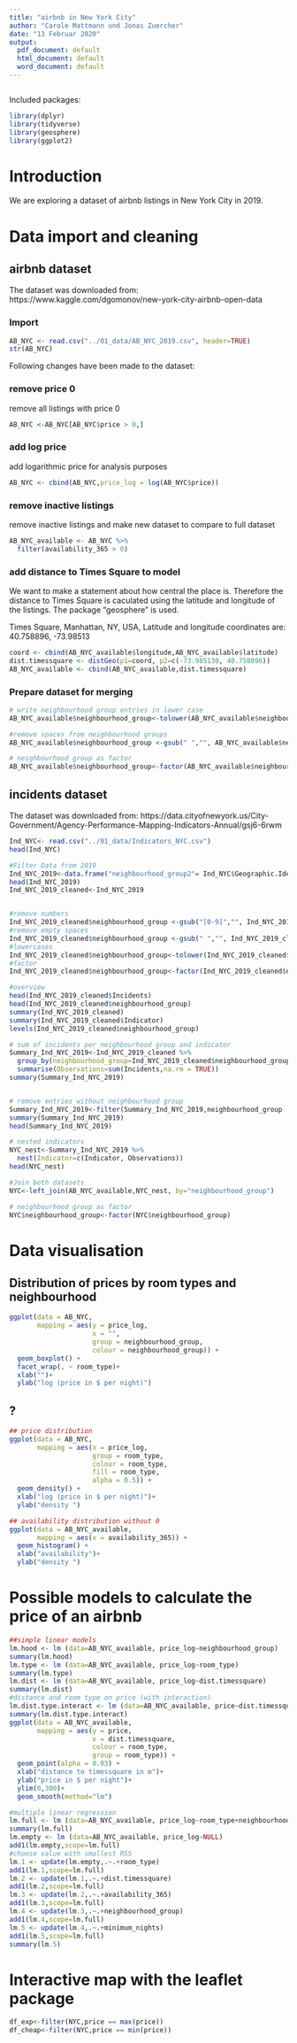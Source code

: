 ```yaml
---
title: "airbnb in New York City"
author: "Carole Mattmann und Jonas Zuercher"
date: "13 Februar 2020"
output:
  pdf_document: default
  html_document: default
  word_document: default
---
```



```r

```

Included packages: 

```r
library(dplyr)
library(tidyverse)
library(geosphere)
library(ggplot2)
```

# Introduction
We are exploring a dataset of airbnb listings in New York City in 2019.

# Data import and cleaning

## airbnb dataset

The dataset was downloaded from: https://www.kaggle.com/dgomonov/new-york-city-airbnb-open-data

### Import
```r
AB_NYC <- read.csv("../01_data/AB_NYC_2019.csv", header=TRUE)
str(AB_NYC)
```

Following changes have been made to the dataset:

### remove price 0

remove all listings with price 0

```r
AB_NYC <-AB_NYC[AB_NYC$price > 0,]
```

### add log price

add logarithmic price for analysis purposes 
```r
AB_NYC <- cbind(AB_NYC,price_log = log(AB_NYC$price))
```

### remove inactive listings

remove inactive listings and make new dataset to compare to full dataset

```r
AB_NYC_available <- AB_NYC %>% 
  filter(availability_365 > 0) 
```

### add distance to Times Square to model

We want to make a statement about how central the place is. Therefore the distance to Times Square is caculated using the latitude and longitude of the listings. The package "geosphere" is used.

Times Square, Manhattan, NY, USA, Latitude and longitude coordinates are: 40.758896, -73.98513

```r

coord <- cbind(AB_NYC_available$longitude,AB_NYC_available$latitude)
dist.timessquare <- distGeo(p1=coord, p2=c(-73.985130, 40.758896))
AB_NYC_available <- cbind(AB_NYC_available,dist.timessquare)
```

### Prepare dataset for merging
```r
# write neighbourhood group entries in lower case
AB_NYC_available$neighbourhood_group<-tolower(AB_NYC_available$neighbourhood_group)

#remove spaces from neighbourhood groups
AB_NYC_available$neighbourhood_group <-gsub(" ","", AB_NYC_available$neighbourhood_group)

# neighbourhood group as factor
AB_NYC_available$neighbourhood_group<-factor(AB_NYC_available$neighbourhood_group)
```

## incidents dataset
The dataset was downloaded from: https://data.cityofnewyork.us/City-Government/Agency-Performance-Mapping-Indicators-Annual/gsj6-6rwm 

```r
Ind_NYC<- read.csv("../01_data/Indicators_NYC.csv")
head(Ind_NYC)

#Filter Data from 2019
Ind_NYC_2019<-data.frame("neighbourhood_group2"= Ind_NYC$Geographic.Identifier, "Indicator"=Ind_NYC$Indicator,"Incidents"=Ind_NYC$FY2019)
head(Ind_NYC_2019)
Ind_NYC_2019_cleaned<-Ind_NYC_2019


#remove numbers
Ind_NYC_2019_cleaned$neighbourhood_group <-gsub("[0-9]","", Ind_NYC_2019_cleaned$neighbourhood_group2 )
#remove empty spaces
Ind_NYC_2019_cleaned$neighbourhood_group <-gsub(" ","", Ind_NYC_2019_cleaned$neighbourhood_group )
#lowercases
Ind_NYC_2019_cleaned$neighbourhood_group<-tolower(Ind_NYC_2019_cleaned$neighbourhood_group)
#factor
Ind_NYC_2019_cleaned$neighbourhood_group<-factor(Ind_NYC_2019_cleaned$neighbourhood_group)

#overview
head(Ind_NYC_2019_cleaned$Incidents)  
head(Ind_NYC_2019_cleaned$neighbourhood_group)
summary(Ind_NYC_2019_cleaned)
summary(Ind_NYC_2019_cleaned$Indicator)
levels(Ind_NYC_2019_cleaned$neighbourhood_group)

# sum of incidents per neighbourhood group and indicator 
Summary_Ind_NYC_2019<-Ind_NYC_2019_cleaned %>%
  group_by(neighbourhood_group=Ind_NYC_2019_cleaned$neighbourhood_group,Indicator) %>%
  summarise(Observations=sum(Incidents,na.rm = TRUE))
summary(Summary_Ind_NYC_2019)


# remove entries without neighbourhood group
Summary_Ind_NYC_2019<-filter(Summary_Ind_NYC_2019,neighbourhood_group != "")
summary(Summary_Ind_NYC_2019)
head(Summary_Ind_NYC_2019)

# nested indicators
NYC_nest<-Summary_Ind_NYC_2019 %>%
  nest(Indicator=c(Indicator, Observations))
head(NYC_nest)
```
```r
#Join both datasets
NYC<-left_join(AB_NYC_available,NYC_nest, by="neighbourhood_group")

# neighbourhood group as factor
NYC$neighbourhood_group<-factor(NYC$neighbourhood_group)
```


# Data visualisation

## Distribution of prices by room types and neighbourhood

```r

ggplot(data = AB_NYC,
       mapping = aes(y = price_log,
                     x = "",
                     group = neighbourhood_group,
                     colour = neighbourhood_group)) +
  geom_boxplot() +
  facet_wrap(. ~ room_type)+
  xlab("")+
  ylab("log (price in $ per night)")

```

## ?
```r

## price distribution
ggplot(data = AB_NYC,
       mapping = aes(x = price_log,
                     group = room_type,
                     colour = room_type,
                     fill = room_type,
                     alpha = 0.5)) +
  geom_density() +
  xlab("log (price in $ per night)")+
  ylab("density ")

## availability distribution without 0
ggplot(data = AB_NYC_available,
       mapping = aes(x = availability_365)) +
  geom_histogram() +
  xlab("availability")+
  ylab("density ")
```

# Possible models to calculate the price of an airbnb

```r
##simple linear models
lm.hood <- lm (data=AB_NYC_available, price_log~neighbourhood_group)
summary(lm.hood)
lm.type <- lm (data=AB_NYC_available, price_log~room_type)
summary(lm.type)
lm.dist <- lm (data=AB_NYC_available, price_log~dist.timessquare)
summary(lm.dist)
#distance and room type on price (with interaction)
lm.dist.type.interact <- lm (data=AB_NYC_available, price~dist.timessquare*room_type)
summary(lm.dist.type.interact)
ggplot(data = AB_NYC_available,
       mapping = aes(y = price,
                     x = dist.timessquare,
                     colour = room_type,
                     group = room_type)) +
  geom_point(alpha = 0.03) +
  xlab("distance to timessquare in m")+
  ylab("price in $ per night")+
  ylim(0,300)+
  geom_smooth(method="lm")
```

```r
#multiple linear regression
lm.full <- lm (data=AB_NYC_available, price_log~room_type+neighbourhood_group+minimum_nights+number_of_reviews+calculated_host_listings_count+availability_365+dist.timessquare)
summary(lm.full)
lm.empty <- lm (data=AB_NYC_available, price_log~NULL)
add1(lm.empty,scope=lm.full)
#choose value with smallest RSS
lm.1 <- update(lm.empty,.~.+room_type) 
add1(lm.1,scope=lm.full)
lm.2 <- update(lm.1,.~.+dist.timessquare)
add1(lm.2,scope=lm.full)
lm.3 <- update(lm.2,.~.+availability_365)
add1(lm.3,scope=lm.full)
lm.4 <- update(lm.3,.~.+neighbourhood_group)
add1(lm.4,scope=lm.full)
lm.5 <- update(lm.4,.~.+minimum_nights)
add1(lm.5,scope=lm.full)
summary(lm.5)
```


# Interactive map with the leaflet package

```r
df_exp<-filter(NYC,price == max(price))
df_cheap<-filter(NYC,price == min(price))
```





